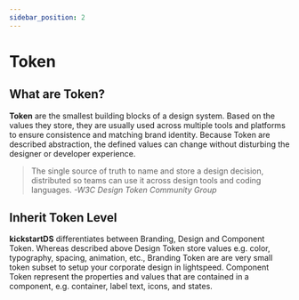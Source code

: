 ```yaml
---
sidebar_position: 2
---
```



# Token

## What are Token?

**Token** are the smallest building blocks of a design system. Based on the values they store, they are usually used across multiple tools and platforms to ensure consistence and matching brand identity. Because Token are described abstraction, the defined values can change without disturbing the designer or developer experience.

> The single source of truth to name and store a design decision, distributed so teams can use it across design tools and coding languages.
> _-W3C Design Token Community Group_

## Inherit Token Level

**kickstartDS** differentiates between Branding, Design and Component Token. Whereas described above Design Token store values e.g. color, typography, spacing, animation, etc., Branding Token are are very small token subset to setup your corporate design in lightspeed. Component Token represent the properties and values that are contained in a component, e.g. container, label text, icons, and states.

<div ks-theme="docs">
  <Columns columns={3} gutter="md" switchAt="42rem">
    <TeaserBox
      link={{
        size: 'small',
        href: '/docs/foundations/token/branding-token',
        label: 'Your brand represented',
        variant: 'clear',
        iconAnimation: true,
        iconAfter: {
          icon: 'chevron-right',
        },
      }}
      text="encode your main brand identity, including colors, fonts and typography. "
      topic="Branding Token"
    />
    <TeaserBox
      link={{
        size: 'small',
        href: '/docs/foundations/token/design-token',
        label: 'Explore Design Token',
        variant: 'clear',
        iconAnimation: true,
        iconAfter: {
          icon: 'chevron-right',
        },
      }}
      text="are the core pieces and main building blocks of your Design System. "
      topic="Design Token"
    />
    <TeaserBox
      link={{
        size: 'small',
        href: '/docs/foundations/token/component-token/',
        label: 'Why do I need these?',
        variant: 'clear',
        iconAnimation: true,
        iconAfter: {
          icon: 'chevron-right',
        },
      }}
      text="are here to fulfill even sophisticated design decisions on component-level."
      topic="Component Token"
    />
  </Columns>
</div>
